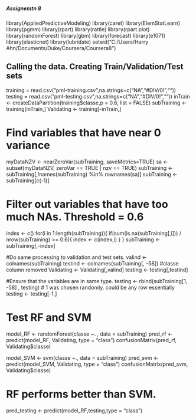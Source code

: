 ##### Assignemtn 8 
library(AppliedPredictiveModeling)
library(caret)
library(ElemStatLearn)
library(pgmm)
library(rpart)
library(rattle)
library(rpart.plot)
library(randomForest)
library(gbm)
library(forecast)
library(e1071)
library(elasticnet)
library(lubridate)
setwd("C:/Users/Harry Ahn/Documents/Duke/Coursera/Coursera8")

## Calling the data. Creating Train/Validation/Test sets
training = read.csv("pml-training.csv",na.strings=c("NA","#DIV/0!",""))
testing = read.csv("pml-testing.csv",na.strings=c("NA","#DIV/0!",""))
inTrain <- createDataPartition(training$classe,p = 0.6, list = FALSE)
subTraining <- training[inTrain,]
Validating  <- training[-inTrain,]

# Find variables that have near 0 variance
myDataNZV <- nearZeroVar(subTraining, saveMetrics=TRUE)
sa <- subset(myDataNZV, zeroVar == TRUE | nzv == TRUE)
subTraining <- subTraining[,!names(subTraining) %in% rownames(sa)]
subTraining <- subTraining[c(-1)]


# Filter out variables that have too much NAs. Threshold = 0.6
index <- c()
for(i in 1:length(subTraining)){
  if(sum(is.na(subTraining[,i])) / nrow(subTraining) >= 0.6){
    index <- c(index,i)
  }
}
subTraining <- subTraining[,-index]

#Do same processing to validation and test sets.
valind <- colnames(subTraining)
testind <- colnames(subTraining[, -58]) #classe column removed
Validating <- Validating[,valind]
testing <- testing[,testind]

#Ensure that the variables are in same type.
testing <- rbind(subTraining[1, -58] , testing) # 1 was chosen randomly. could be any row essentially
testing <- testing[-1,]

# Test RF and SVM 
model_RF <- randomForest(classe ~. , data = subTraining)
pred_rf <- predict(model_RF, Validating, type = "class")
confusionMatrix(pred_rf, Validating$classe)

model_SVM <- svm(classe ~., data = subTraining)
pred_svm <- predict(model_SVM, Validating, type = "class")
confusionMatrix(pred_svm, Validating$classe)

# RF performs better than SVM.
pred_testing <- predict(model_RF,testing,type = "class")